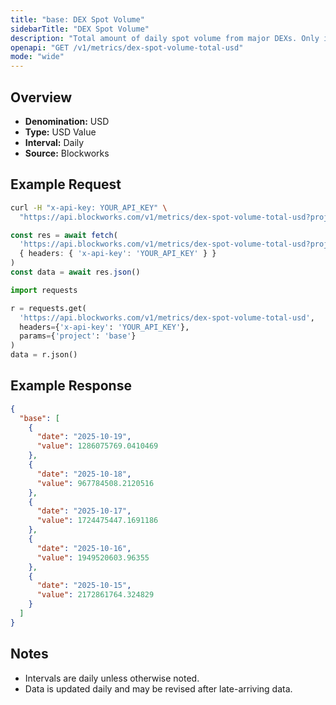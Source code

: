 ```yaml
---
title: "base: DEX Spot Volume"
sidebarTitle: "DEX Spot Volume"
description: "Total amount of daily spot volume from major DEXs. Only includes volumes from fee-paying liquidity pools."
openapi: "GET /v1/metrics/dex-spot-volume-total-usd"
mode: "wide"
---
```


## Overview

- **Denomination:** USD
- **Type:** USD Value
- **Interval:** Daily
- **Source:** Blockworks

## Example Request

<CodeGroup>

```bash cURL
curl -H "x-api-key: YOUR_API_KEY" \
  "https://api.blockworks.com/v1/metrics/dex-spot-volume-total-usd?project=base"
```

```typescript TypeScript
const res = await fetch(
  'https://api.blockworks.com/v1/metrics/dex-spot-volume-total-usd?project=base',
  { headers: { 'x-api-key': 'YOUR_API_KEY' } }
)
const data = await res.json()
```

```python Python
import requests

r = requests.get(
  'https://api.blockworks.com/v1/metrics/dex-spot-volume-total-usd',
  headers={'x-api-key': 'YOUR_API_KEY'},
  params={'project': 'base'}
)
data = r.json()
```

</CodeGroup>

## Example Response

```json
{
  "base": [
    {
      "date": "2025-10-19",
      "value": 1286075769.0410469
    },
    {
      "date": "2025-10-18",
      "value": 967784508.2120516
    },
    {
      "date": "2025-10-17",
      "value": 1724475447.1691186
    },
    {
      "date": "2025-10-16",
      "value": 1949520603.96355
    },
    {
      "date": "2025-10-15",
      "value": 2172861764.324829
    }
  ]
}
```

## Notes
- Intervals are daily unless otherwise noted.
- Data is updated daily and may be revised after late-arriving data.